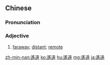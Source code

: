 {{also|遥远}}
==Chinese==
{{zh-forms|s=遥远}}

===Pronunciation===
{{zh-pron
|m=yáoyuǎn
|c=jiu4 jyun5
|h=pfs=yèu-yén
|mn=iâu-oán
|cat=a
}}

===Adjective===
{{zh-adj}}

# [[faraway]]; [[distant]]; [[remote]]

{{zh-cat|Intermediate}}

[[zh-min-nan:遙遠]]
[[ko:遙遠]]
[[hu:遙遠]]
[[mg:遙遠]]
[[ja:遙遠]]